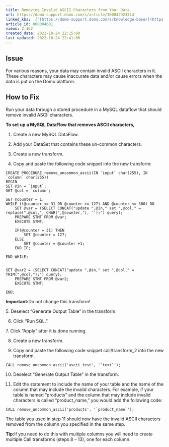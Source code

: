```yaml
---
title: Removing Invalid ASCII Characters from Your Data
url: https://domo-support.domo.com/s/article/360042923514
linked_kbs:  ['[https://domo-support.domo.com/s/knowledge-base/](https://domo-support.domo.com/s/knowledge-base/)', '[https://domo-support.domo.com/s/](https://domo-support.domo.com/s/)', '[https://domo-support.domo.com/s/topic/0TO5w000000ZamzGAC](https://domo-support.domo.com/s/topic/0TO5w000000ZamzGAC)', '[https://domo-support.domo.com/s/topic/0TO5w000000ZaoJGAS](https://domo-support.domo.com/s/topic/0TO5w000000ZaoJGAS)', '[https://domo-support.domo.com/s/article/360042923514](https://domo-support.domo.com/s/article/360042923514)', '[https://domo-support.domo.com/s/topic/0TO5w000000ZaoJGAS/transformation-tips-and-tricks](https://domo-support.domo.com/s/topic/0TO5w000000ZaoJGAS/transformation-tips-and-tricks)', '[https://domo-support.domo.com/s/article/360043429933](https://domo-support.domo.com/s/article/360043429933)', '[https://domo-support.domo.com/s/article/360043429953](https://domo-support.domo.com/s/article/360043429953)', '[https://domo-support.domo.com/s/article/360042925494](https://domo-support.domo.com/s/article/360042925494)', '[https://domo-support.domo.com/s/article/360043429913](https://domo-support.domo.com/s/article/360043429913)', '[https://domo-support.domo.com/s/article/4408174643607](https://domo-support.domo.com/s/article/4408174643607)', '[https://domo-support.domo.com/s/login/](https://domo-support.domo.com/s/login/)']
article_id: 000004601
views: 2,162
created_date: 2022-10-24 22:15:00
last updated: 2022-10-24 22:41:00
---
```




Issue
-----


For various reasons, your data may contain invalid ASCII characters in it. These characters may cause inaccurate data and/or cause errors when the data is put on the Domo platform.


How to Fix
----------


Run your data through a stored procedure in a MySQL dataflow that should remove invalid ASCII characters.


**To set up a MySQL DataFlow that removes ASCII characters,**


1. Create a new MySQL DataFlow.


2. Add your DataSet that contains these un-common characters.


3. Create a new transform.


4. Copy and paste the following code snippet into the new transform:



```
CREATE PROCEDURE remove_uncommon_ascii(IN `input` char(255), IN `column` char(255))
BEGIN
SET @in = `input`;
SET @col = `column`;

SET @counter = 1;
WHILE ((@counter <= 31 OR @counter >= 127) AND @counter <= 300) DO
    SET @var = (SELECT CONCAT("update ",@in," set ",@col," = replace(",@col,", CHAR(",@counter,"), '');") query);
    PREPARE STMT FROM @var;
    EXECUTE STMT;

    IF(@counter = 31) THEN 
        SET @counter = 127;
    ELSE
        SET @counter = @counter +1;
    END IF;

END WHILE;


SET @var2 = (SELECT CONCAT("update ",@in," set ",@col," = TRIM(",@col,");") query);
    PREPARE STMT FROM @var2;
    EXECUTE STMT;

END;

```



 


**Important:**Do not change this transform!



5. Deselect “Generate Output Table” in the transform.


6. Click “Run SQL.”


7. Click “Apply” after it is done running.


8. Create a new transform.


9. Copy and paste the following code snippet call/transform\_2 into the new transform.



```
CALL remove_uncommon_ascii('ascii_test', '`text`');

```

10. Deselect “Generate Output Table” in the transform.


11. Edit the statement to include the name of your table and the name of the column that may include the invalid characters. For example, if your table is named “products” and the column that may include invalid characters is called “product\_name,” you would add the following code:



```
CALL remove_uncommon_ascii('products', '`product_name`');

```

The table you used in step 11 should now have the invalid ASCII characters removed from the column you specified in the same step.




 


**Tip:**If you need to do this with multiple columns you will need to create multiple Call transforms (steps 8 – 13), one for each column.



 

